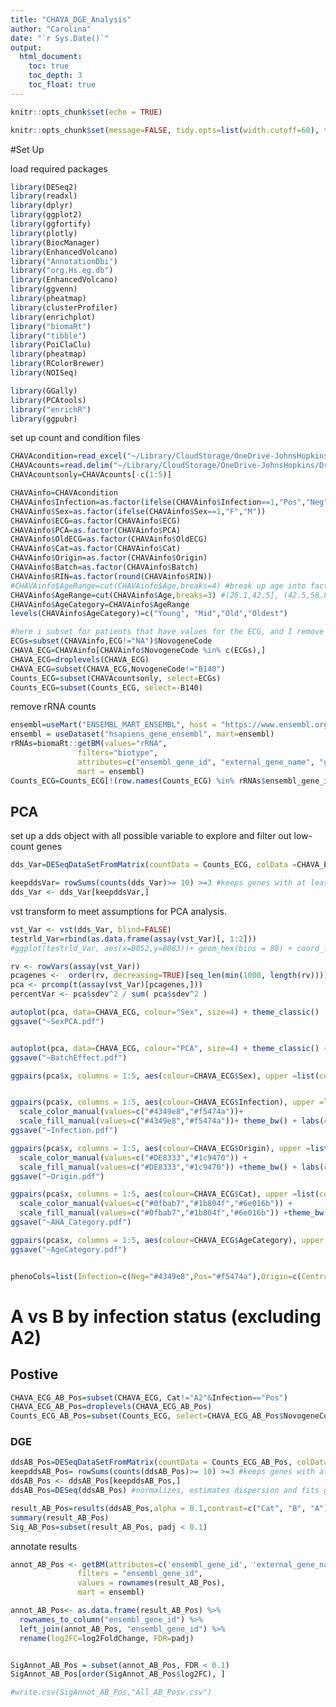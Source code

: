 ```yaml
---
title: "CHAVA_DGE_Analysis"
author: "Carolina"
date: "`r Sys.Date()`"
output: 
  html_document:
    toc: true
    toc_depth: 3
    toc_float: true
---
```


```r
knitr::opts_chunk$set(echo = TRUE)
```
```r
knitr::opts_chunk$set(message=FALSE, tidy.opts=list(width.cutoff=60), tidy=TRUE) 
```
#Set Up

load required packages
```r
library(DESeq2)
library(readxl)
library(dplyr)
library(ggplot2)
library(ggfortify)
library(plotly)
library(BiocManager)
library(EnhancedVolcano)
library("AnnotationDbi")
library("org.Hs.eg.db")
library(EnhancedVolcano)
library(ggvenn)
library(pheatmap)
library(clusterProfiler)
library(enrichplot)
library("biomaRt")
library("tibble")
library(PoiClaClu)
library(pheatmap)
library(RColorBrewer)
library(NOISeq)

library(GGally)
library(PCAtools)
library("enrichR")
library(ggpubr)
```


set up count and condition files

```r
CHAVAcondition=read_excel("~/Library/CloudStorage/OneDrive-JohnsHopkins/Dr.GIlman/CHAVA_RNAseq/CHAVA_R/CHAVAcondition.xlsx")
CHAVAcounts=read.delim("~/Library/CloudStorage/OneDrive-JohnsHopkins/Dr.GIlman/CHAVA_RNAseq/CHAVA_R/CHAVAcounts.txt",row.names = 1)
CHAVAcountsonly=CHAVAcounts[-c(1:5)]

CHAVAinfo=CHAVAcondition
CHAVAinfo$Infection=as.factor(ifelse(CHAVAinfo$Infection==1,"Pos","Neg"))
CHAVAinfo$Sex=as.factor(ifelse(CHAVAinfo$Sex==1,"F","M"))
CHAVAinfo$ECG=as.factor(CHAVAinfo$ECG)
CHAVAinfo$PCA=as.factor(CHAVAinfo$PCA)
CHAVAinfo$OldECG=as.factor(CHAVAinfo$OldECG)
CHAVAinfo$Cat=as.factor(CHAVAinfo$Cat)
CHAVAinfo$Origin=as.factor(CHAVAinfo$Origin)
CHAVAinfo$Batch=as.factor(CHAVAinfo$Batch)
CHAVAinfo$RIN=as.factor(round(CHAVAinfo$RIN))
#CHAVAinfo$AgeRange=cut(CHAVAinfo$Age,breaks=4) #break up age into factors  "(26.1,38.4]" "(38.4,50.7]" "(50.7,62.9]" "(62.9,75.2]"
CHAVAinfo$AgeRange=cut(CHAVAinfo$Age,breaks=3) #(26.1,42.5], (42.5,58.8], (58.8,75.2]
CHAVAinfo$AgeCategory=CHAVAinfo$AgeRange
levels(CHAVAinfo$AgeCategory)=c("Young", "Mid","Old","Oldest")

#here i subset for patients that have values for the ECG, and I remove B140 since incorrect sex and idk what else might be wrong
ECGs=subset(CHAVAinfo,ECG!="NA")$NovogeneCode
CHAVA_ECG=CHAVAinfo[CHAVAinfo$NovogeneCode %in% c(ECGs),]
CHAVA_ECG=droplevels(CHAVA_ECG)
CHAVA_ECG=subset(CHAVA_ECG,NovogeneCode!="B140")
Counts_ECG=subset(CHAVAcountsonly, select=ECGs)
Counts_ECG=subset(Counts_ECG, select=-B140)
```

remove rRNA counts
```r
ensembl=useMart("ENSEMBL_MART_ENSEMBL", host = "https://www.ensembl.org")
ensembl = useDataset("hsapiens_gene_ensembl", mart=ensembl)
rRNAs=biomaRt::getBM(values="rRNA", 
               filters="biotype", 
               attributes=c("ensembl_gene_id", "external_gene_name", "gene_biotype"), 
               mart = ensembl)
Counts_ECG=Counts_ECG[!(row.names(Counts_ECG) %in% rRNAs$ensembl_gene_id),]
```

## PCA

set up a dds object with all possible variable to explore and filter out low-count genes
```r
dds_Var=DESeqDataSetFromMatrix(countData = Counts_ECG, colData =CHAVA_ECG, design= ~Sex +PCA + Origin + Cat+ AgeCategory + RIN +  Infection)

keepddsVar= rowSums(counts(dds_Var)>= 10) >=3 #keeps genes with at least 3 samples with 10 counts
dds_Var <- dds_Var[keepddsVar,]
```

vst transform to meet assumptions for PCA analysis. 
```r
vst_Var <- vst(dds_Var, blind=FALSE)
testrld_Var=rbind(as.data.frame(assay(vst_Var)[, 1:2]))
#ggplot(testrld_Var, aes(x=B052,y=B083))+ geom_hex(bins = 80) + coord_fixed()
```
```r
rv <- rowVars(assay(vst_Var))
pcagenes <-  order(rv, decreasing=TRUE)[seq_len(min(1000, length(rv)))]
pca <- prcomp(t(assay(vst_Var)[pcagenes,]))
percentVar <- pca$sdev^2 / sum( pca$sdev^2 )

autoplot(pca, data=CHAVA_ECG, colour="Sex", size=4) + theme_classic()
ggsave("~SexPCA.pdf")


autoplot(pca, data=CHAVA_ECG, colour="PCA", size=4) + theme_classic() + scale_color_manual(values=c("purple","darkgrey"))
ggsave("~BatchEffect.pdf")

ggpairs(pca$x, columns = 1:5, aes(colour=CHAVA_ECG$Sex), upper =list(continuous= "blank"), diag = list(continuous = wrap("densityDiag",alpha=0.5)),lower = list(continuous = wrap("points", alpha = 0.9, size=0.6)))


ggpairs(pca$x, columns = 1:5, aes(colour=CHAVA_ECG$Infection), upper =list(continuous= "blank"),diag = list(continuous = wrap("densityDiag",alpha=0.5)),legend=c(2,1),lower = list(continuous = wrap("points", alpha = 0.9, size=0.7))) + 
  scale_color_manual(values=c("#4349e8","#f5474a"))+ 
  scale_fill_manual(values=c("#4349e8","#f5474a"))+ theme_bw() + labs(colour="Infection Status")
ggsave("~Infection.pdf")

ggpairs(pca$x, columns = 1:5, aes(colour=CHAVA_ECG$Origin), upper =list(continuous= "blank"),diag = list(continuous = wrap("densityDiag",alpha=0.5)),legend=c(2,1),lower = list(continuous = wrap("points", alpha = 0.9, size=0.7))) + 
  scale_color_manual(values=c("#DE8333","#1c9470")) +
  scale_fill_manual(values=c("#DE8333","#1c9470")) +theme_bw() + labs(colour="Origin")
ggsave("~Origin.pdf")

ggpairs(pca$x, columns = 1:5, aes(colour=CHAVA_ECG$Cat), upper =list(continuous= "blank"),diag = list(continuous = wrap("densityDiag",alpha=0.5)),legend=c(2,1),lower = list(continuous = wrap("points", alpha = 0.9, size=0.7))) + 
  scale_color_manual(values=c("#0fbab7","#1b804f","#6e016b")) +
  scale_fill_manual(values=c("#0fbab7","#1b804f","#6e016b")) +theme_bw() +  labs(colour="Heart Failure")
ggsave("~AHA_Category.pdf")

ggpairs(pca$x, columns = 1:5, aes(colour=CHAVA_ECG$AgeCategory), upper =list(continuous = "blank"),diag = list(continuous = wrap("densityDiag",alpha=0.5)),legend=c(2,1),lower = list(continuous = wrap("points", alpha = 0.9, size=0.7))) + theme_bw() + labs(colour="AgeCategory")
ggsave("~AgeCategory.pdf")


phenoCols=list(Infection=c(Neg="#4349e8",Pos="#f5474a"),Origin=c(CentralAm="#DE8333",Bolivia="#1c9470"),Cat=c(A="#0fbab7",B="#6e016b"))

```

# A vs B by infection status (excluding A2)

## Postive
```r
CHAVA_ECG_AB_Pos=subset(CHAVA_ECG, Cat!="A2"&Infection=="Pos")
CHAVA_ECG_AB_Pos=droplevels(CHAVA_ECG_AB_Pos)
Counts_ECG_AB_Pos=subset(Counts_ECG, select=CHAVA_ECG_AB_Pos$NovogeneCode)
```

### DGE
```r

ddsAB_Pos=DESeqDataSetFromMatrix(countData = Counts_ECG_AB_Pos, colData =CHAVA_ECG_AB_Pos, design= ~PCA + Sex +  Cat)
keepddsAB_Pos= rowSums(counts(ddsAB_Pos)>= 10) >=3 #keeps genes with at least 3 samples with 10 counts
ddsAB_Pos <- ddsAB_Pos[keepddsAB_Pos,]
ddsAB_Pos=DESeq(ddsAB_Pos) #normalizes, estimates dispersion and fits glm

result_AB_Pos=results(ddsAB_Pos,alpha = 0.1,contrast=c("Cat", "B", "A")) 
summary(result_AB_Pos)
Sig_AB_Pos=subset(result_AB_Pos, padj < 0.1)
```

annotate results
```r

annot_AB_Pos <- getBM(attributes=c('ensembl_gene_id', 'external_gene_name'), 
               filters = "ensembl_gene_id", 
               values = rownames(result_AB_Pos), 
               mart = ensembl)

annot_AB_Pos<- as.data.frame(result_AB_Pos) %>% 
  rownames_to_column("ensembl_gene_id") %>% 
  left_join(annot_AB_Pos, "ensembl_gene_id") %>% 
  rename(log2FC=log2FoldChange, FDR=padj)


SigAnnot_AB_Pos = subset(annot_AB_Pos, FDR < 0.1)
SigAnnot_AB_Pos[order(SigAnnot_AB_Pos$log2FC), ]

#write.csv(SigAnnot_AB_Pos,"All_AB_Posv.csv")
```

